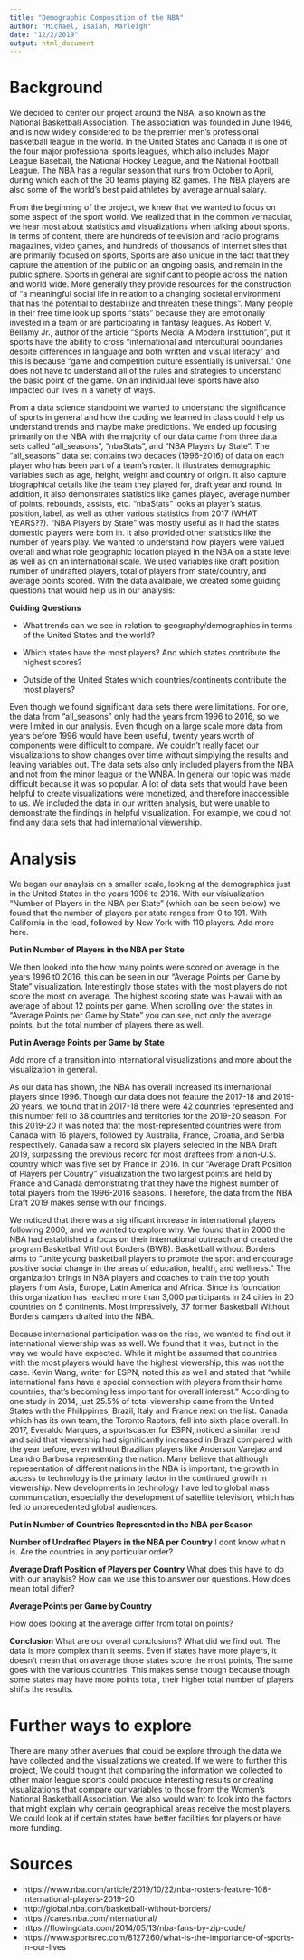 ```yaml
---
title: "Demographic Composition of the NBA"
author: "Michael, Isaiah, Marleigh"
date: "12/2/2019"
output: html_document
---
```




# Background 


We decided to center our project around the NBA, also known as the National Basketball Association. The association was founded in June 1946, and is now widely considered to be the premier men's professional basketball league in the world. In the United States and Canada it is one of the four major professional sports leagues, which also includes Major League Baseball, the National Hockey League, and the National Football League. The NBA has a regular season that runs from October to April, during which each of the 30 teams playing 82 games. The NBA players are also some of the world's best paid athletes by average annual salary.

From the beginning of the project, we knew that we wanted to focus on some aspect of the sport world. We realized that in the common vernacular, we hear most about statistics and visualizations when talking about sports. In terms of content, there are hundreds of television and radio programs, magazines, video games, and hundreds of thousands of Internet sites that are primarily focused on sports, Sports are also unique in the fact that they capture the attention of the public on an ongoing basis, and remain in the public sphere. Sports in general are significant to people across the nation and world wide. More generally they provide resources for the construction of "a meaningful social life in relation to a changing societal environment that has the potential to destabilize and threaten these things". Many people in their free time look up sports “stats” because they are emotionally invested in a team or are participating in fantasy leagues. As Robert V. Bellamy Jr., author of the article "Sports Media: A Modern Institution", put it sports have the ability to cross "international and intercultural boundaries despite differences in language and both written and visual literacy" and this is because "game and competition culture essentially is universal.” One does not have to understand all of the rules and strategies to understand the basic point of the game. On an individual level sports have also impacted our lives in a variety of ways. 

From a data science standpoint we wanted to understand the significance of sports in general and how the coding we learned in class could help us understand trends and maybe make predictions. We ended up focusing primarily on the NBA with the majority of our data came from three data sets called “all_seasons”, “nbaStats”, and "NBA Players by State". The "all_seasons" data set contains two decades (1996-2016) of data on each player who has been part of a team's roster. It illustrates demographic variables such as age, height, weight and country of origin. It also capture biographical details like the team they played for, draft year and round. In addition, it also demonstrates statistics like games played, average number of points, rebounds, assists, etc. "nbaStats" looks at player's status, position, label, as well as other various statistics from 2017 (WHAT YEARS??). "NBA Players by State" was mostly useful as it had the states domestic players were born in. It also provided other statistics like the number of years play. We wanted to understand how players were valued overall and what role geographic location played in the NBA on a state level as well as on an international scale. We used variables like draft position, number of undrafted players, total of players from state/country, and average points scored. With the data avalibale, we created some guiding questions that would help us in our analysis:   

**Guiding Questions** 

* What trends can we see in relation to geography/demographics in terms of the United States and the world?

* Which states have the most players? And which states contribute the highest scores? 

* Outside of the United States which countries/continents contribute the most players? 


Even though we found significant data sets there were limitations. For one, the data from "all_seasons" only had the years from 1996 to 2016, so we were limited in our analysis. Even though on a large scale more data from years before 1996 would have been useful, twenty years worth of components were difficult to compare. We couldn't really facet our visualizations to show changes over time without simplying the results and leaving variables out. The data sets also only included players from the NBA and not from the minor league or the WNBA. In general our topic was made difficult because it was so popular. A lot of data sets that would have been helpful to create visualizations were monetized, and therefore inaccessible to us. We included the data in our written analysis, but were unable to demonstrate the findings in helpful visualization. For example, we could not find any data sets that had international viewership.



# Analysis

We began our anaylsis on a smaller scale, looking at the demographics just in the United States in the years 1996 to 2016. With our visiualization "Number of Players in the NBA per State" (which can be seen below) we found that the number of players per state ranges from 0 to 191. With California in the lead, followed by New York with 110 players. Add more here.

**Put in Number of Players in the NBA per State** 

We then looked into the how many points were scored on average in the years 1996 t0 2016, this can be seen in our "Average Points per Game by State" visualization. Interestingly those states with the most players do not score the most on average. The highest scoring state was Hawaii with an average of about 12 points per game. When scrolling over the states in "Average Points per Game by State" you can see, not only the average points, but the total number of players there as well.

**Put in Average Points per Game by State**



Add more of a transition into international visualizations and more about the visualization in general.

  As our data has shown, the NBA has overall increased its international players since 1996. Though our data does not feature the 2017-18 and 2019-20 years, we found that in 2017-18 there were 42 countries represented and this number fell to 38 countries and territories for the 2019-20 season. For this 2019-20 it was noted that the most-represented countries were from Canada with 16 players, followed by Australia, France, Croatia, and Serbia respectively. Canada saw a record six players selected in the NBA Draft 2019, surpassing the previous record for most draftees from a non-U.S. country which was five set by France in 2016. In our “Average Draft Position of Players per Country” visualization the two largest points are held by France and Canada demonstrating that they have the highest number of total players from the 1996-2016 seasons. Therefore, the data from the NBA Draft 2019 makes sense with our findings.  

  We noticed that there was a significant increase in international players following 2000, and we wanted to explore why. We found that in 2000 the NBA had established a focus on their international outreach and created the program Basketball Without Borders (BWB). Basketball without Borders aims to “unite young basketball players to promote the sport and encourage positive social change in the areas of education, health, and wellness.” The organization brings in NBA players and coaches to train the top youth players from Asia, Europe, Latin America and Africa. Since its foundation this organization has reached more than 3,000 participants in 24 cities in 20 countries on 5 continents. Most impressively, 37 former Basketball Without Borders campers drafted into the NBA.

  Because international participation was on the rise, we wanted to find out it international viewership was as well. We found that it was, but not in the way we would have expected. While it might be assumed that countries with the most players would have the highest viewership, this was not the case. Kevin Wang, writer for ESPN, noted this as well and stated that “while international fans have a special connection with players from their home countries, that's becoming less important for overall interest.” According to one study in 2014, just 25.5% of total viewership came from the United States with the Philippines, Brazil, Italy and France next on the list. Canada which has its own team, the Toronto Raptors, fell into sixth place overall. In 2017, Everaldo Marques, a sportscaster for ESPN, noticed a similar trend and said that viewership had significantly increased in Brazil compared with the year before, even without Brazilian players like Anderson Varejao and Leandro Barbosa representing the nation. Many believe that although representation of different nations in the NBA is important, the growth in access to technology is the primary factor in the continued growth in viewership. New developments in technology have led to global mass communication, especially the development of satellite television, which has led to unprecedented global audiences.

**Put in Number of Countries Represented in the NBA per Season**

**Number of Undrafted Players in the NBA per Country**
I dont know what n is. Are the countries in any particular order?


**Average Draft Position of Players per Country**
What does this have to do with our anaylsis? How can we use this to answer our questions. How does mean total differ?

**Average Points per Game by Country**

How does looking at the average differ from total on points?


**Conclusion**
What are our overall conclusions? What did we find out.
The data is more complex than it seems. Even if states have more players, it doesn't mean that on average those states score the most points, The same goes with the various countries. This makes sense though because though some states may have more points total, their higher total number of players shifts the results. 


# Further ways to explore

There are many other avenues that could be explore through the data we have collected and the visualizations we created. If we were to further this project, We could thought that comparing the information we collected to other major league sports could produce interesting results or creating visualizations that compare our variables to those from the Women's National Basketball Association. 
We also would want to look into the factors that might explain why certain geographical areas receive the most players. We could look at if certain states have better facilities for players or have more funding. 



# Sources
* https://www.nba.com/article/2019/10/22/nba-rosters-feature-108-international-players-2019-20
* http://global.nba.com/basketball-without-borders/
* https://cares.nba.com/international/
* https://flowingdata.com/2014/05/13/nba-fans-by-zip-code/
* https://www.sportsrec.com/8127260/what-is-the-importance-of-sports-in-our-lives